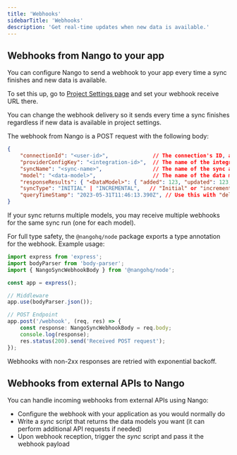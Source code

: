 ```yaml
---
title: 'Webhooks'
sidebarTitle: 'Webhooks'
description: 'Get real-time updates when new data is available.'
---
```


## Webhooks from Nango to your app[](#from-nango)

You can configure Nango to send a webhook to your app every time a sync finishes and new data is available.

To set this up, go to [Project Settings page](https://app.nango.dev/project-settings) and set your webhook receive URL there.

<Tip>
You can change the webhook delivery so it sends every time a sync finishes regardless if new data is available in project settings.
</Tip>

The webhook from Nango is a POST request with the following body:

```json
{
    "connectionId": "<user-id>",              // The connection's ID, as set by you in nango.auth
    "providerConfigKey": "<integration-id>",  // The name of the integration in Nango, e.g. github
    "syncName": "<sync-name>",                // The name of the sync as defined in nango.yaml, e.g. github-tickets
    "model": "<data-model>",                  // The name of the data model, e.g. ticket
    "responseResults": { "<DataModel>": { "added": 123, "updated": 123, "deleted": 123 } }, // The number of new/updated/deleted records, per object type.
    "syncType": "INITIAL" | "INCREMENTAL",   // "Initial" or "incremental" run
    "queryTimeStamp": "2023-05-31T11:46:13.390Z", // Use this with "delta" in getRecords to fetch the data of this sync. Note that this property will be null for the initial sync job.
}
```

If your sync returns multiple models, you may receive multiple webhooks for the same sync run (one for each model).

For full type safety, the `@nangohq/node` package exports a type annotation for the webhook. Example usage:

```ts
import express from 'express';
import bodyParser from 'body-parser';
import { NangoSyncWebhookBody } from '@nangohq/node';

const app = express();

// Middleware
app.use(bodyParser.json());

// POST Endpoint
app.post('/webhook', (req, res) => {
    const response: NangoSyncWebhookBody = req.body;
    console.log(response);
    res.status(200).send('Received POST request');
});
```

<Tip>
Webhooks with non-2xx responses are retried with exponential backoff. 
</Tip>

## Webhooks from external APIs to Nango[](#to-nango)

You can handle incoming webhooks from external APIs using Nango:
- Configure the webhook with your application as you would normally do
- Write a _sync_ script that returns the data models you want (it can perform additional API requests if needed)
- Upon webhook reception, trigger the _sync_ script and pass it the webhook payload
